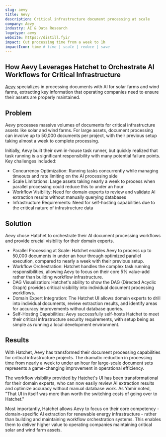 ```yaml
---
slug: aevy
title: Aevy
description: Critical infrastructure document processing at scale
company: Aevy
industry: AI & Data Research
logotype: aevy
website: https://distill.fyi/
impact: Cut processing time from a week to 1h
impactIcon: time # time | scale | reduce | save
---
```


## How Aevy Leverages Hatchet to Orchestrate AI Workflows for Critical Infrastructure

[Aevy](https://aevy.io/) specializes in processing documents with AI for solar farms and wind farms, extracting key information that operating companies need to ensure their assets are properly maintained.

## Problem

Aevy processes massive volumes of documents for critical infrastructure assets like solar and wind farms. For large assets, document processing can involve up to 50,000 documents per project, with their previous setup taking almost a week to complete processing.

Initially, Aevy built their own in-house task runner, but quickly realized that task running is a significant responsibility with many potential failure points. Key challenges included:

- Concurrency Optimization: Running tasks concurrently while managing timeouts and rate limiting on the AI processing side
- Scale Limitations: Large assets taking nearly a week to process when parallel processing could reduce this to under an hour
- Workflow Visibility: Need for domain experts to review and validate AI extraction results without manually querying databases
- Infrastructure Requirements: Need for self-hosting capabilities due to the critical nature of infrastructure data

## Solution

Aevy chose Hatchet to orchestrate their AI document processing workflows and provide crucial visibility for their domain experts.

- Parallel Processing at Scale: Hatchet enables Aevy to process up to 50,000 documents in under an hour through optimized parallel execution, compared to nearly a week with their previous setup.
- Workflow Orchestration: Hatchet handles the complex task running responsibilities, allowing Aevy to focus on their core 5% value-add rather than building workflow infrastructure.
- DAG Visualization: Hatchet's ability to show the DAG (Directed Acyclic Graph) provides critical visibility into individual document processing workflows.
- Domain Expert Integration: The Hatchet UI allows domain experts to drill into individual documents, review extraction results, and identify areas for accuracy improvements without database queries.
- Self-Hosting Capabilities: Aevy successfully self-hosts Hatchet to meet their critical infrastructure security requirements, with setup being as simple as running a local development environment.

## Results

With Hatchet, Aevy has transformed their document processing capabilities for critical infrastructure projects. The dramatic reduction in processing time from nearly a week to under an hour for large-scale document sets represents a game-changing improvement in operational efficiency.

The workflow visibility provided by Hatchet's UI has been transformational for their domain experts, who can now easily review AI extraction results and optimize accuracy without manual database work. As Yamir noted, "That UI in itself was more than worth the switching costs of going over to Hatchet."

Most importantly, Hatchet allows Aevy to focus on their core competency - domain-specific AI extraction for renewable energy infrastructure - rather than building and maintaining workflow orchestration systems. This enables them to deliver higher value to operating companies maintaining critical solar and wind farm assets.

